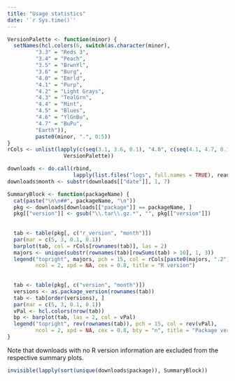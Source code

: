 ```yaml
---
title: "Usage statistics"
date: '`r Sys.time()`'
---
```


```r
VersionPalette <- function(minor) {
  setNames(hcl.colors(6, switch(as.character(minor),
         "3.3" = "Reds 3",
         "3.4" = "Peach",
         "3.5" = "BrwnYl", 
         "3.6" = "Burg", 
         "4.0" = "Emrld",
         "4.1" = "Purp", 
         "4.2" = "Light Grays",
         "4.3" = "TealGrn",
         "4.4" = "Mint",
         "4.5" = "Blues",
         "4.6" = "YlGnBu",
         "4.7" = "BuPu",
         "Earth")),
         paste0(minor, ".", 0:5))
}
rCols <- unlist(lapply(c(seq(3.1, 3.6, 0.1), "4.0", c(seq(4.1, 4.7, 0.1))),
                  VersionPalette))
```

```r
downloads <- do.call(rbind, 
                     lapply(list.files("logs", full.names = TRUE), read.csv))
downloads$month <- substr(downloads[["date"]], 1, 7)
```

```r
SummaryBlock <- function(packageName) {
  cat(paste("\n\n##", packageName, "\n"))
  pkg <- downloads[downloads[["package"]] == packageName, ]
  pkg[["version"]] <- gsub("\\.tar\\.gz.*", "", pkg[["version"]])
  
  
  tab <- table(pkg[, c("r_version", "month")])
  par(mar = c(5, 3, 0.1, 0.1))
  barplot(tab, col = rCols[rownames(tab)], las = 2)
  majors <- unique(substr(rownames(tab)[rowSums(tab) > 10], 1, 3))
  legend("topright", majors, pch = 15, col = rCols[paste0(majors, ".2")],
         ncol = 2, xpd = NA, cex = 0.8, title = "R version")
  
  
  tab <- table(pkg[, c("version", "month")])
  versions <- as.package_version(rownames(tab))
  tab <- tab[order(versions), ]
  par(mar = c(5, 3, 0.1, 0.1))
  vPal <- hcl.colors(nrow(tab))
  bp <- barplot(tab, las = 2, col = vPal)
  legend("topright", rev(rownames(tab)), pch = 15, col = rev(vPal),
         ncol = 2, xpd = NA, cex = 0.8, bty = "n", title = "Package version")
}
```

Note that downloads with no R version information are excluded from the 
respective summary plots.

```r
invisible(lapply(sort(unique(downloads$package)), SummaryBlock))
```

